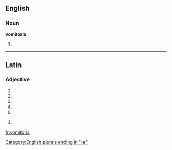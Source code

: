 ==English==

===Noun===
'''vomitoria'''

# {{irregular plural of|vomitorium}}

[[Category:English plurals ending in "-a"]]

----

==Latin==

===Adjective===
{{la-adj-form|vomitōria}}

# {{inflection of|vomitorius|vomitōrius|nom|f|s|lang=la}}
# {{inflection of|vomitorius|vomitōrius|nom|n|p|lang=la}}
# {{inflection of|vomitorius|vomitōrius|acc|n|p|lang=la}}
# {{inflection of|vomitorius|vomitōrius|voc|f|s|lang=la}}
# {{inflection of|vomitorius|vomitōrius|voc|n|p|lang=la}}

{{la-adj-form|vomitōriā}}

# {{inflection of|vomitorius|vomitōrius|abl|f|s|lang=la}}

[[fr:vomitoria]]